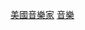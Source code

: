 {{parentcat}}
{{Commons category|Musicians from the United States by state}}

[[Category:美國音樂家|]]
[[Category:美国各州各职业人物|音樂]]